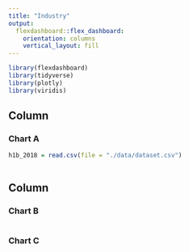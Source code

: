 ```yaml
---
title: "Industry"
output: 
  flexdashboard::flex_dashboard:
    orientation: columns
    vertical_layout: fill
---
```


```r
library(flexdashboard)
library(tidyverse)
library(plotly)
library(viridis)
```

Column {data-width=650}
-----------------------------------------------------------------------

### Chart A

```r
h1b_2018 = read.csv(file = "./data/dataset.csv")  



```

Column {data-width=350}
-----------------------------------------------------------------------

### Chart B

```r

```

### Chart C

```r

```

